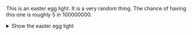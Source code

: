 This is an easter egg light. It is a very random thing. The chance of having this one is roughly 5 in 100000000.
<details>
  <summary>Show the easter egg light</summary>

  ## <Asset location="lightwithin:particle/frog_light" title="Frog light"/> Frog Light <Asset location="lightwithin:particle/frog_light" title="Frog light"/>
**Possible Target  Types:** `ALL`

**Trigger actions**: Getting attacked, a frog attacking you, a frog getting attacked


**BottledLight ingredient**: Any froglight

**Conditions:**
- **`ALL`**: `Low Health`, `Surrounded`

**Effect:**
- **`ALL`**: When activated, a number of frog equal to the the power multiplier + a random amount between 0 and 5 will spawn. With the color of the frogs being random. Everyone in the area will be damaged by magic of an amount equal to the number of frog spawned. Yes, pretty weird. Particles of Frog Light will also spawn.

*Trivia: This is the first easter egg! And you spoiled it for yourself...*

Well this light can be naturally obtained only if in the first part of your UUID you have the string "6f2e7" which is "frog" spelled as numbers of the letters of the alphabet. Yep. Not really likely, like 5 in 100000000 generated UUID.

You can still have fun with it using the commands!

</details>